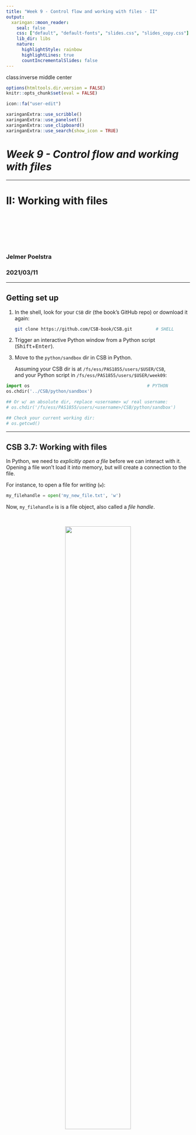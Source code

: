 ```yaml
---
title: "Week 9 - Control flow and working with files - II"
output:
  xaringan::moon_reader:
    seal: false
    css: ["default", "default-fonts", "slides.css", "slides_copy.css"]
    lib_dir: libs
    nature:
      highlightStyle: rainbow
      highlightLines: true
      countIncrementalSlides: false
---
```

class:inverse middle center

```r
options(htmltools.dir.version = FALSE)
knitr::opts_chunk$set(eval = FALSE)

icon::fa("user-edit")
```

```r
xaringanExtra::use_scribble()
xaringanExtra::use_panelset()
xaringanExtra::use_clipboard()
xaringanExtra::use_search(show_icon = TRUE)
```

# *Week 9 - Control flow and working with files*

----

# II: Working with files

<br> <br> <br> <br> <br>

### Jelmer Poelstra
### 2021/03/11

---

## Getting set up

1. In the shell, look for your `CSB` dir (the book's GitHub repo) or
   download it again:

   ```sh
   git clone https://github.com/CSB-book/CSB.git         # SHELL
   ```

2. Trigger an interactive Python window from a Python script
   (<kbd>Shift</kbd>+<kbd>Enter</kbd>).

3. Move to the `python/sandbox` dir in CSB in Python.

   Assuming your CSB dir is at `/fs/ess/PAS1855/users/$USER/CSB`,  
   and your Python script in `/fs/ess/PAS1855/users/$USER/week09`: 

  ```py
  import os                                             # PYTHON
  os.chdir('../CSB/python/sandbox')
  
  ## Or w/ an absolute dir, replace <username> w/ real username:
  # os.chdir('/fs/ess/PAS1855/users/<username>/CSB/python/sandbox')
  
  ## Check your current working dir:
  # os.getcwd()
  ```

---

## CSB 3.7: Working with files

In Python, we need to *explicitly open a file* before we can interact with it.
Opening a file won't load it into memory, but will create a connection to the file.

For instance, to open a file for *writing* (`w`):

```python
my_filehandle = open('my_new_file.txt', 'w')
```

Now, `my_filehandle` is is a file object, also called a *file handle*.

<br>

<figure>
<p align="center">
<img src=img/file_handle_output-3.png width="65%">
<figcaption>From O’Neil 2017 - A Primer for Computational Biology</figcaption>
</p>
</figure>

---

## Most commonly used file modes

.center[
| Shorthand | File mode
|-----------|----------
| `r`       | Read
| `w`       | Write
| `a`       | Append
| `r+`      | Read + write
]

<br>

```python
open('my_new_file.txt', 'w')
open('some_data.txt', 'r')
```


---

## Writing to a file

To actually write to a file, we can use the `write()` method to write a string
to the file, or `writelines()` to write a list to the file.

- However, in either case, we need to insert the newlines ourselves with `\n`:  

  ```python
  s = 'My file contents'
  my_filehandle.write(s + "\n")
  
  my_filehandle.writelines(["A\n", "B\n", "C\n"])
  ```

--

- When we are done with the file, **we need to close it**:

  ```python
  my_filehandle.close()
  ```

<br>

.content-box-info[
To write a list to file one line at a time, use `join()`:
```py
f.write("\n".join(mylist))
```
]

---

## A more convenient way: `with open()`

- If we use the `with open()` construct,
  we don't have to manually close the file &ndash;
  instead, the file connection is open as long as our code is *indented*:
  
  ```python
  with open("my_new_file.txt", "r") as my_filehandle:    
    
        for my_line in my_filehandle:  # Loop over lines
            print(my_line)             # Print line back
  
  #> My file contents
  #>
  #> A
  #>
  #> B
  #>
  #> C
  ```

- The above example also shows that **if we loop over the file handle,
  we automatically process one line at a time.**
  
- Here, we simply printed the contents of the file to screen,
  but notice how we ended up with *double-spacing*.

---

## More newlines

- To see what's going on with the double-spacing,
  let's read a single line using `readline()` and store the result in a variable:
  
  ```python
  with open('my_new_file.txt', 'r') as my_filehandle:
        line1 = my_filehandle.readline()
  
  line1
  #> 'My file contents\n'
  print(line1)
  #> My file contents
  #>
  ```

--

- As it turns out, reading methods also return the newline characters `\n`.

- `print()` parses the newline character and because it by default always inserts
  a newline anyway, we end up with double-spacing.

- For single-space `print()`ing, or when processing a line,
  we can use `strip()` to remove newlines characters (and other whitespace):
  
  ```py
  line1 = my_filehandle.readline().strip()
  ```

---

## Progressively reading a file

- When reading a single line at a time using `readline()`,  
  **reading is done progressively**, so if we call `readline()` twice,
  we will read the first and *then* the second line:
  
  ```python
  with open('../data/Singh2015_data.csv', 'r') as input_file:
      
        line1 = input_file.readline().strip()
        line2 = input_file.readline().strip()
        print(line1)
        print(line2)
  
  #> Line,InfectionStatus,RecombinantFraction
  #> 21,I,0.1826923077
  ```

--

- Or to skip a line, for instance a header, we can use `next()`:

  ```python
  input_file.next()
  ```
  
---

## Summary of basic options to read from a file

- Note that with all approaches,
  line breaks are present in the resulting strings as `\n`.  

| Approach                   | Result           |
|----------------------------|------------------|
| **`for <line> in <fhandle>:`** | Loop over lines one at a time.
| **`readline()`** | Return current line as a string.
| **`readlines()`** | Return a list of strings, one item per line.
| **`read()`** | Return entire file content as a single string.

---

## Character-delimited (tabular) files

We start by reading the first few lines of a CSV (comma-separated values)
file:

```python
with open("../data/Dalziel2016_data.csv") as dalziel_file:
    
    for i, line in enumerate(dalziel_file):
        
        print(line.strip())
        
        if i > 2:
            break

#> biweek,year,loc,cases,pop
#> 1,1906,BALTIMORE,NA,526822.1365
#> 2,1906,BALTIMORE,NA,526995.246
#> 3,1906,BALTIMORE,NA,527170.1981
```

- We didn't specify an option to `open()`, so it defaults to *read* mode.

- With `enumerate()`, we can track line numbers along with line contents.

- We break out of the loop, i.e. we stop it from running,
  after we've printed the line with a line index `i` of 3 &ndash;
  the effect is that we only print the first four lines.

---

## Using the `csv` module

While we could manually split rows by commas,
a "module" that can do this for us is `csv`,
which we load using an `import` statement (more next week): 

```python
import csv

with open("../data/Dalziel2016_data.csv") as dalziel_file:
    
    # We use the function "reader" from the csv module;
    # Note the csv.reader = <module>.<function> syntax
    reader = csv.reader(dalziel_file)
    
    for i, row in enumerate(reader):
        print(row)
        if i > 2:
            break

#> ['biweek', 'year', 'loc', 'cases', 'pop']
#> ['1', '1906', 'BALTIMORE', 'NA', '526822.1365']
#> ['2', '1906', 'BALTIMORE', 'NA', '526995.246']
#> ['3', '1906', 'BALTIMORE', 'NA', '527170.1981']
```

The output is a list for every row, with one item per field.

---

## Using the `csv` module (cont.)

The `csv.DictReader()` function will return a *dictionary* for every row,
containing the *column names as the keys* and the cell values as the values:

```python
with open("../data/Dalziel2016_data.csv") as dalziel_file:
    
    reader = csv.DictReader(dalziel_file)
    
    for i, row in enumerate(reader):
        print(dict(row))
        
        if i > 2:
            break
    
#> {'biweek': '1', 'year': '1906', 'loc': 'BALTIMORE', 'cases': 'NA', 'pop': '526822.1365'}
#> {'biweek': '2', 'year': '1906', 'loc': 'BALTIMORE', 'cases': 'NA', 'pop': '526995.246'}
#> {'biweek': '3', 'year': '1906', 'loc': 'BALTIMORE', 'cases': 'NA', 'pop': '527170.1981'}
#> {'biweek': '4', 'year': '1906', 'loc': 'BALTIMORE', 'cases': 'NA', 'pop': '527347.0136'}
```

---

## Using the `csv` module (cont.)

Now, we can easily select rows based on their values in a specific column.

For instance, to take only rows from Washington &ndash;
i.e. where the column `loc` has the value "Washington":

```sh
with open("../data/Dalziel2016_data.csv") as infile:
    
    reader = csv.DictReader(infile)

    for row in reader:
        if row['loc'] == "WASHINGTON":
            print(row)
            
#> {'biweek': '14', 'year': '1940', 'loc': 'WASHINGTON', 'cases': '3', 'pop': '672643.7152'}
#> {'biweek': '15', 'year': '1940', 'loc': 'WASHINGTON', 'cases': '3', 'pop': '673370.2202'}
#> {'biweek': '16', 'year': '1940', 'loc': 'WASHINGTON', 'cases': '3', 'pop': '674095.5105'}         
#> ...
```

---

## Using the `csv` module (cont.)

Next, let's write the rows for Washington to a new, tab-delimited file:

```python
with open("../data/Dalziel2016_data.csv") as infile:
    
    reader = csv.DictReader(infile)
    
    with open('Dalziel_Washington.csv', "w") as outfile:
        
        writer = csv.DictWriter(outfile,
                                fieldnames = reader.fieldnames,
                                delimiter = '\t')
        
        writer.writeheader()   # Write the header row

        for row in reader:
            if row['loc'] == "WASHINGTON":
                writer.writerow(row)
```

- We can specify the delimiter to be a tab `\t` (default is a comma).

- `writeheader()` and `writerow()` will write data from the file *as is*.

---

## <i class="fa fa-user-edit"></i> Intermezzo 3.4

Write code that prints (using the `print()` function) the values in the columns
`loc` and `pop` for all rows in the file `Dalziel2016_data.csv`.

---

## <i class="fa fa-user-edit"></i> Intermezzo 3.4: solutions

```py
import csv

with open ("../data/Dalziel2016_data.csv") as fhandle:
  
    reader = csv.DictReader(fhandle)
  
    for row in reader:
        print(row["loc"], row["pop"])
```

--

<br>

.content-box-info[
Or to write this to a file:

```py
with open("../data/Dalziel2016_data.csv") as infile:

    reader = csv.DictReader(infile)

    with open('Dalziel_loc-pop.csv', "w") as outfile:

        for row in reader:
            outfile.write(str(row['loc'] + ',' + row['pop'] + '\n'))
```
]

---
class: center middle inverse

# Questions?

-----

<br> <br> <br> <br>


---
background-color: #f2f5eb

## Reading and writing

- As another toy example, we can write the lines that we read from one file
  to another file:

  ```python
  with open('../data/Singh2015_data.csv', 'r') as input_file:
      
      with open('Singh_copy.csv', 'w') as output_file:
        
        for line in input_file:
            output_file.write(line)
  ```

- Now, we don't need to think about the `\n` characters:
  recall that reading methods *include* them,
  while writing methods "*need*" them.
  
<br>

----
  
- When reading a file line-by-line, to go back to a specific line
  in this case the 1st line, we can use:

  ```python
  input_file.seek(0)
  ```
